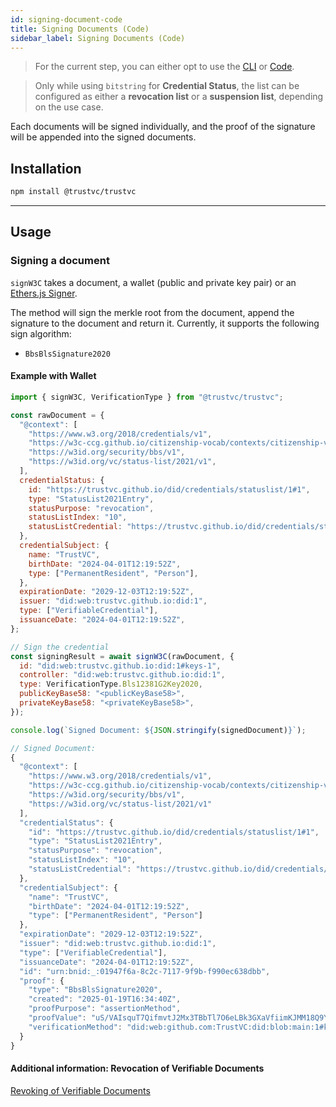 ```yaml
---
id: signing-document-code
title: Signing Documents (Code)
sidebar_label: Signing Documents (Code)
---
```



<Flow />

> For the current step, you can either opt to use the [CLI](/docs/introduction/key-components-of-tradetrust/w3c-vc/signing-documents/signing-document-cli) or [Code](/docs/introduction/key-components-of-tradetrust/w3c-vc/signing-documents/signing-document-code).

> Only while using `bitstring` for **Credential Status**, the list can be configured as either a **revocation list** or a **suspension list**, depending on the use case.

Each documents will be signed individually, and the proof of the signature will be appended into the signed documents.

## Installation

```bash
npm install @trustvc/trustvc
```

---

## Usage

### Signing a document

`signW3C` takes a document, a wallet (public and private key pair) or an [Ethers.js Signer](https://docs.ethers.io/v5/api/signer/).

The method will sign the merkle root from the document, append the signature to the document and return it. Currently, it supports the following sign algorithm:

- `BbsBlsSignature2020`

#### Example with Wallet

```js
import { signW3C, VerificationType } from "@trustvc/trustvc";

const rawDocument = {
  "@context": [
    "https://www.w3.org/2018/credentials/v1",
    "https://w3c-ccg.github.io/citizenship-vocab/contexts/citizenship-v1.jsonld",
    "https://w3id.org/security/bbs/v1",
    "https://w3id.org/vc/status-list/2021/v1",
  ],
  credentialStatus: {
    id: "https://trustvc.github.io/did/credentials/statuslist/1#1",
    type: "StatusList2021Entry",
    statusPurpose: "revocation",
    statusListIndex: "10",
    statusListCredential: "https://trustvc.github.io/did/credentials/statuslist/1",
  },
  credentialSubject: {
    name: "TrustVC",
    birthDate: "2024-04-01T12:19:52Z",
    type: ["PermanentResident", "Person"],
  },
  expirationDate: "2029-12-03T12:19:52Z",
  issuer: "did:web:trustvc.github.io:did:1",
  type: ["VerifiableCredential"],
  issuanceDate: "2024-04-01T12:19:52Z",
};

// Sign the credential
const signingResult = await signW3C(rawDocument, {
  id: "did:web:trustvc.github.io:did:1#keys-1",
  controller: "did:web:trustvc.github.io:did:1",
  type: VerificationType.Bls12381G2Key2020,
  publicKeyBase58: "<publicKeyBase58>",
  privateKeyBase58: "<privateKeyBase58>",
});

console.log(`Signed Document: ${JSON.stringify(signedDocument)}`);
```

```js
// Signed Document:
{
  "@context": [
    "https://www.w3.org/2018/credentials/v1",
    "https://w3c-ccg.github.io/citizenship-vocab/contexts/citizenship-v1.jsonld",
    "https://w3id.org/security/bbs/v1",
    "https://w3id.org/vc/status-list/2021/v1"
  ],
  "credentialStatus": {
    "id": "https://trustvc.github.io/did/credentials/statuslist/1#1",
    "type": "StatusList2021Entry",
    "statusPurpose": "revocation",
    "statusListIndex": "10",
    "statusListCredential": "https://trustvc.github.io/did/credentials/statuslist/1"
  },
  "credentialSubject": {
    "name": "TrustVC",
    "birthDate": "2024-04-01T12:19:52Z",
    "type": ["PermanentResident", "Person"]
  },
  "expirationDate": "2029-12-03T12:19:52Z",
  "issuer": "did:web:trustvc.github.io:did:1",
  "type": ["VerifiableCredential"],
  "issuanceDate": "2024-04-01T12:19:52Z",
  "id": "urn:bnid:_:01947f6a-8c2c-7117-9f9b-f990ec638dbb",
  "proof": {
    "type": "BbsBlsSignature2020",
    "created": "2025-01-19T16:34:40Z",
    "proofPurpose": "assertionMethod",
    "proofValue": "uS/VAIsquT7QifmvtJ2Mx3TBbTl7O6eLBk3GXaVfiimKJMM18Q9YQ5+vcGFhXoYfDuZ1Lbue0sgpSrxPGO2hH48UNpEIR5BaAwS1+Cjut+wpXov0rRg5MOLf/uTFLwjn1Luf7vd0bnRxI8zLq5Rv5g==",
    "verificationMethod": "did:web:github.com:TrustVC:did:blob:main:1#keys-1"
  }
}
```

#### Additional information: Revocation of Verifiable Documents

[Revoking of Verifiable Documents](/docs/how-tos/open-attestation/verifiable-documents/dns-did/revoking-document)
